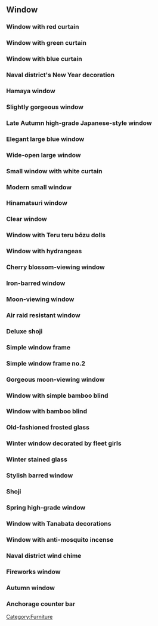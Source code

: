 ==Window==
===Window with red curtain ===
{{FurnitureInfo
|name=Window with red curtain 
|type=window 
|japanesename=赤カーテンの窓 
|image=Window with red curtain.png 
|coin=0 
|fairy=0
|releasenote= Default
}}
===Window with green curtain ===
{{FurnitureInfo
|name=Window with green curtain 
|type=window 
|japanesename=緑カーテンの窓 
|image=Window with green curtain.png 
|coin=50 
|fairy=0
|releasenote=
}}
===Window with blue curtain ===
{{FurnitureInfo
|name=Window with blue curtain 
|type=window 
|japanesename=青カーテンの窓 
|image=Window with blue curtain.png 
|coin=100 
|fairy=0
|releasenote=
}}
=== Naval district's New Year decoration ===
{{FurnitureInfo
|name=Naval district's New Year decoration
|type=window 
|japanesename=鎮守府新年飾り 
|image=Naval district's New Year decoration.png 
|coin=2000 
|fairy=0
|releasenote= Rewarded for those who logged in during 12/30 – 12/31/2013
|BGM=「迎春の鎮守府」 New Year greetings from the Naval district
}}
===Hamaya window ===
{{FurnitureInfo
|name=Hamaya window 
|type=window 
|japanesename=破魔矢の窓 
|image=Hamaya window.png 
|coin=2200 
|fairy=1
|releasenote= Sold till 3/28/2014
}}
===Slightly gorgeous window ===
{{FurnitureInfo
|name=Slightly gorgeous window 
|type=window 
|japanesename=ちょっとゴージャスな窓 
|image=Slightly gorgeous window.png 
|coin=200 
|fairy=0
|releasenote=
}}
===Late Autumn high-grade Japanese-style window ===
{{FurnitureInfo
|name=Late Autumn high-grade Japanese-style window 
|type=window 
|japanesename=晩秋の高級和窓 
|image=Late Autumn high-grade Japanese-style window.png 
|coin=1980 
|fairy=0
|releasenote= Sold till 1/8/2014
}}
===Elegant large blue window ===
{{FurnitureInfo
|name=Elegant large blue window 
|type=window 
|japanesename=青い上品な大窓 
|image=Elegant large blue window.png 
|coin=350 
|fairy=0
|releasenote=
}}
===Wide-open large window ===
{{FurnitureInfo
|name=Wide-open large window 
|type=window 
|japanesename=広く開いた大窓 
|image=Wide-open large window.png 
|coin=20000 
|fairy=0
|releasenote=
}}
===Small window with white curtain===
{{FurnitureInfo
|name=Small window with white curtain 
|type=window 
|japanesename=白いカーテンの小窓
|image=Small window with white curtain.png 
|coin=330
|fairy=0
|releasenote=Sold starting 12/1/2014 
}}
===Modern small window ===
{{FurnitureInfo
|name=Modern small window 
|type=window 
|japanesename=モダンな小窓 
|image=Modern small window.png 
|coin=0 
|fairy=0
|releasenote=
}}
===Hinamatsuri window ===
{{FurnitureInfo
|name=Lovely small window
|type=window
|japanesename=桃の節句の窓
|image=Hinamatsuri window.png
|coin=3300
|fairy=1
|releasenote=Available since 2/23/2015
|BGM=「桃の節句と艦娘」 Hinamatsuri and the Ship girls}}

===Clear window ===
{{FurnitureInfo
|name=Clear window 
|type=window 
|japanesename=爽やかな窓 
|image=Clear window.png 
|coin=300 
|fairy=0
|releasenote=
}}
===Window with Teru teru bōzu dolls===
{{FurnitureInfo
|name=Window with Teru teru bōzu dolls
|type=window 
|japanesename=てるてる坊主の窓 
|image=Window with Teru teru bōzu dolls.png 
|coin=2000 
|fairy=1
|releasenote= Sold till 9/4/2013
}}
===Window with hydrangeas ===
{{FurnitureInfo
|name=Window with hydrangeas 
|type=window 
|japanesename=紫陽花の窓 
|image=Window with hydrangeas.png 
|coin=1800 
|fairy=0
|releasenote= Sold till 9/4/2013
}}
===Cherry blossom-viewing window ===
{{FurnitureInfo
|name=Cherry blossom-viewing window 
|type=window 
|japanesename=お花見窓 
|image=Cherry blossom-viewing window.png 
|coin=3000 
|fairy=1
|releasenote=
}}
===Iron-barred window ===
{{FurnitureInfo
|name=Iron-barred window 
|type=window 
|japanesename=鉄格子の窓 
|image=Iron-barred window.png 
|coin=2500 
|fairy=1
|releasenote=
}}
===Moon-viewing window ===
{{FurnitureInfo
|name=Moon-viewing window 
|type=window 
|japanesename=お月見窓 
|image=Moon-viewing window.png 
|coin=1200 
|fairy=0
|releasenote= Sold till 11/27/2013
}}
=== Air raid resistant window===
{{FurnitureInfo
|name=Air raid resistant window 
|type=window 
|japanesename=防空加工窓 
|image=Air raid resistant window.png 
|coin=2000 
|fairy=1
|releasenote=
}}
===Deluxe shoji ===
{{FurnitureInfo
|name=Deluxe shoji 
|type=window 
|japanesename=障子デラックス 
|image=Deluxe shoji.png 
|coin=3000 
|fairy=1
|releasenote=
}}
===Simple window frame ===
{{FurnitureInfo
|name=Simple window frame 
|type=window 
|japanesename=シンプルフレーム 
|image=Simple window frame.png 
|coin=100 
|fairy=0
|releasenote=
}}
===Simple window frame no.2 ===
{{FurnitureInfo
|name=Simple window frame no.2 
|type=window 
|japanesename=シンプルフレーム2型 
|image=Simple window frame the no2.png 
|coin=200 
|fairy=0
|releasenote=
}}
===Gorgeous moon-viewing window ===
{{FurnitureInfo
|name=Gorgeous moon-viewing window 
|type=window 
|japanesename=豪華なお月見窓 
|image=Gorgeous moon-viewing window.png 
|coin=2200 
|fairy=1
|releasenote= Sold till 11/27/2013
}}
===Window with simple bamboo blind ===
{{FurnitureInfo
|name=Window with simple bamboo blind 
|type=window 
|japanesename=シンプルなすだれ窓 
|image=Window with simple bamboo blind.png 
|coin=350 
|fairy=0
|releasenote= Sold till 10/16/2013
}}
===Window with bamboo blind ===
{{FurnitureInfo
|name=Window with bamboo blind 
|type=window 
|japanesename=すだれ窓 
|image=Window with bamboo blind.png 
|coin=250 
|fairy=0
|releasenote=
}}
===Old-fashioned frosted glass ===
{{FurnitureInfo
|name=Old-fashioned frosted glass 
|type=window 
|japanesename=昔ながらのすりガラス 
|image=Old-fashioned frosted glass.png 
|coin=400 
|fairy=0
|releasenote=
}}
===Winter window decorated by fleet girls ===
{{FurnitureInfo
|name=Winter window decorated by fleet girls 
|type=window 
|japanesename=艦娘による冬の窓 
|image=Winter window decorated by fleet girls.png 
|coin=1300 
|fairy=0
|releasenote= Sold till 3/28/2013
}}
===Winter stained glass ===
{{FurnitureInfo
|name=Winter stained glass 
|type=window 
|japanesename=冬のステンドグラス 
|image=Winter stained glass.png 
|coin=2220 
|fairy=1
|releasenote= Sold till 3/28/2013
}}
===Stylish barred window ===
{{FurnitureInfo
|name=Stylish barred window 
|type=window 
|japanesename=おしゃれな格子窓 
|image=Stylish barred window.png 
|coin=550 
|fairy=0
|releasenote= Sold till 11/20/2013
}}
===Shoji===
{{FurnitureInfo
|name=Shoji 
|type=window 
|japanesename=障子 
|image=Shoji.png 
|coin=800 
|fairy=0
|releasenote=
}}
===Spring high-grade window ===
{{FurnitureInfo
|name=Spring high-grade window 
|type=window 
|japanesename=春の高級窓 
|image=Spring high-grade window.png 
|coin=40000 
|fairy=0
|releasenote=
}}
===Window with Tanabata decorations ===
{{FurnitureInfo
|name=Window with Tanabata decorations 
|type=window 
|japanesename=七夕飾りの窓 
|image=Window with Tanabata decorations.png 
|coin=0 
|fairy=0
|releasenote=
}}
===Window with anti-mosquito incense ===
{{FurnitureInfo
|name=Window with anit-mosquito incense 
|type=window 
|japanesename=蚊取り線香の窓 
|image= Window with anti-mosquito incense.png 
|coin=1700 
|fairy=0
|releasenote=
}}
===Naval district wind chime ===
{{FurnitureInfo
|name=Naval district wind chime 
|type=window 
|japanesename=鎮守府風鈴 
|image= Naval district wind chime.png 
|coin=5000 
|fairy=0
|releasenote=
}}
===Fireworks window ===
{{FurnitureInfo
|name=Fireworks window 
|type=window 
|japanesename=花火の窓 
|image= Fireworks window.png 
|coin=1800 
|fairy=0
|releasenote=
}}
===Autumn window ===
{{FurnitureInfo
|name=Autumn window 
|type=window 
|japanesename=秋の気配な窓 
|image=Autumn window.png
|coin=27000 
|fairy=0
|releasenote=
|BGM=「秋の鎮守府」 Naval district in Autumn
}}
===Anchorage counter bar===
{{FurnitureInfo
|name=Anchorage counter bar
|type=window 
|japanesename=鎮守府カウンターバー  
|image=Anchorage counter bar.png
|coin=32000
|fairy=0
|releasenote= Sold as of 1/24/2015
|feature=[[Furniture/Notes#Anchorage Counter Bar|Offer a variety of drinks according to time of date and secretary ship]]
}}
[[Category:Furniture]]